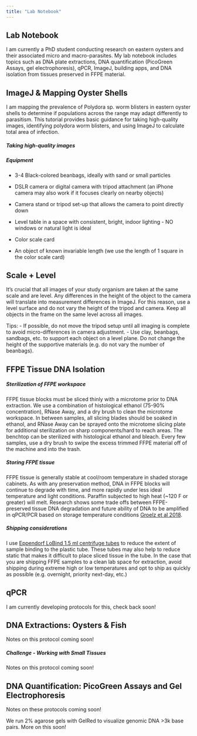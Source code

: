 ```yaml
---
title: "Lab Notebook"
---
```


## Lab Notebook

I am currently a PhD student conducting research on eastern oysters and their associated micro and macro-parasites. My lab notebook includes topics such as DNA plate extractions, DNA quantification (PicoGreen Assays, gel electrophoresis), qPCR, ImageJ, building apps, and DNA isolation from tissues preserved in FFPE material.

## ImageJ & Mapping Oyster Shells

I am mapping the prevalence of Polydora sp. worm blisters in eastern oyster shells to determine if populations across the range may adapt differently to parasitism. This tutorial provides basic guidance for taking high-quality images, identifying polydora worm blisters, and using ImageJ to calculate total area of infection.

##### Taking high-quality images

##### **Equipment** {.unnumbered}

-   3-4 Black-colored beanbags, ideally with sand or small particles

-   DSLR camera or digital camera with tripod attachment (an iPhone camera may also work if it focuses clearly on nearby objects)

-   Camera stand or tripod set-up that allows the camera to point directly down

-   Level table in a space with consistent, bright, indoor lighting - NO windows or natural light is ideal

-   Color scale card

-   An object of known invariable length (we use the length of 1 square in the color scale card)


::: {.callout-important}
## Scale + Level
It's crucial that all images of your study organism are taken at the same scale and are level. Any differences in the height of the object to the camera will translate into measurement differences in ImageJ. For this reason, use a level surface and do not vary the height of the tripod and camera. Keep all objects in the frame on the same level across all images. 

Tips: 
- If possible, do not move the tripod setup until all imaging is complete to avoid micro-differences in camera adjustment. 
- Use clay, beanbags, sandbags, etc. to support each object on a level plane. Do not change the height of the supportive materials (e.g. do not vary the number of beanbags). 
:::


## FFPE Tissue DNA Isolation

##### Sterilization of FFPE workspace
FFPE tissue blocks must be sliced thinly with a microtome prior to DNA extraction. We use a combination of histological ethanol (75-90% concentration), RNase Away, and a dry brush to clean the microtome workspace. In between samples, all slicing blades should be soaked in ethanol, and RNase Away can be sprayed onto the microtome slicing plate for additional sterilization on sharp components/hard to reach areas. The benchtop can be sterilized with histological ethanol and bleach. Every few samples, use a dry brush to swipe the excess trimmed FFPE material off of the machine and into the trash. 

##### Storing FFPE tissue
FFPE tissue is generally stable at cool/room temperature in shaded storage cabinets. As with any preservation method, DNA in FFPE blocks will continue to degrade with time, and more rapidly under less ideal temperature and light conditions. Paraffin subjected to high heat (~120 F or greater) will melt. Research shows some trade offs between FFPE-preserved tissue DNA degradation and future ability of DNA to be amplified in qPCR/PCR based on storage temperature conditions [Groelz et al 2018](https://journals.plos.org/plosone/article?id=10.1371/journal.pone.0203608).  

##### Shipping considerations
I use [Eppendorf LoBind 1.5 ml centrifuge tubes](https://www.eppendorf.com/us-en/eShop-Products/Laboratory-Consumables/Tubes/DNA-LoBind-Tubes-p-PF-56252) to reduce the extent of sample binding to the plastic tube. These tubes may also help to reduce static that makes it difficult to place sliced tissue in the tube. In the case that you are shipping FFPE samples to a clean lab space for extraction, avoid shipping during extreme high or low temperatures and opt to ship as quickly as possible (e.g. overnight, priority next-day, etc.)


## qPCR

I am currently developing protocols for this, check back soon!


## DNA Extractions: Oysters & Fish

Notes on this protocol coming soon! 

##### Challenge - Working with Small Tissues 

Notes on this protocol coming soon!


## DNA Quantification: PicoGreen Assays and Gel Electrophoresis

Notes on these protocols coming soon!

We run 2% agarose gels with GelRed to visualize genomic DNA >3k base pairs. More on this soon!